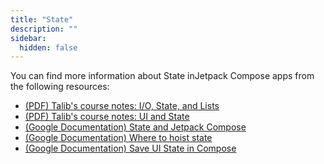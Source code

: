 ```yaml
---
title: "State"
description: ""
sidebar:
  hidden: false
---
```



You can find more information about State inJetpack Compose apps from the following resources:

- [(PDF) Talib's course notes: I/O, State, and Lists](/5A6-F23/public/slides/InputOutput-State-Lists.pdf)
- [(PDF) Talib's course notes: UI and State](/5A6-F23/public/slides/UI-State.pdf)
- [(Google Documentation) State and Jetpack Compose](https://developer.android.com/jetpack/compose/state)
- [(Google Documentation) Where to hoist state](https://developer.android.com/jetpack/compose/state-hoisting)
- [(Google Documentation) Save UI State in Compose](https://developer.android.com/jetpack/compose/state-saving)

